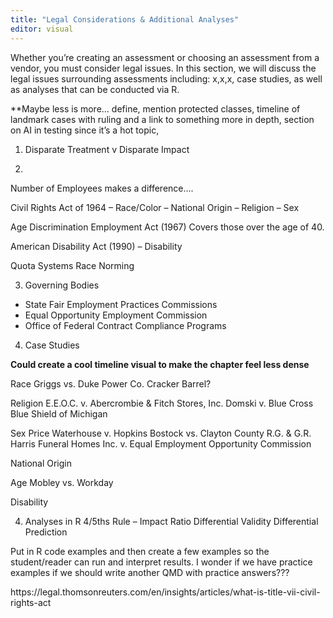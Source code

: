 ```yaml
---
title: "Legal Considerations & Additional Analyses"
editor: visual
---
```


Whether you're creating an assessment or choosing an assessment from a vendor, you must consider legal issues. In this section, we will discuss the legal issues surrounding assessments including:  x,x,x, case studies, as well as analyses that can be conducted via R. 


**Maybe less is more... define, mention protected classes, timeline of landmark cases with ruling and a link to something more in depth, section on AI in testing since it's a hot topic,  


1. 
Disparate Treatment v Disparate Impact


2. 

Number of Employees makes a difference.... 

Civil Rights Act of 1964
-- Race/Color
-- National Origin
-- Religion
-- Sex

Age Discrimination Employment Act (1967)
Covers those over the age of 40. 

American Disability Act (1990)
-- Disability

Quota Systems
Race Norming

3. Governing Bodies
- State Fair Employment Practices Commissions
- Equal Opportunity Employment Commission
- Office of Federal Contract Compliance Programs


4. Case Studies

**Could create a cool timeline visual to make the chapter feel less dense**

Race
Griggs vs. Duke Power Co.
Cracker Barrel? 


Religion
E.E.O.C. v. Abercrombie & Fitch Stores, Inc.
Domski v. Blue Cross Blue Shield of Michigan

Sex
Price Waterhouse v. Hopkins
Bostock vs. Clayton County
R.G. & G.R. Harris Funeral Homes Inc. v. Equal Employment Opportunity Commission

National Origin


Age
Mobley vs. Workday


Disability




4. Analyses in R
4/5ths Rule -- Impact Ratio
Differential Validity
Differential Prediction

Put in R code examples and then create a few examples so the student/reader can run and interpret results. I wonder if we have practice examples if we should write another QMD with practice answers??? 



https://legal.thomsonreuters.com/en/insights/articles/what-is-title-vii-civil-rights-act






